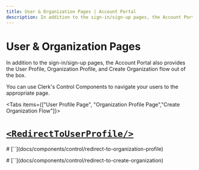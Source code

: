 ```yaml
---
title: User & Organization Pages | Account Portal
description: In addition to the sign-in/sign-up pages, the Account Portal also provides the User Profile, Organization Profile and Create Organization flow out of the box. 
---
```


# User & Organization Pages

In addition to the sign-in/sign-up pages, the Account Portal also provides the User Profile, Organization Profile, and Create Organization flow out of the box. 

You can use Clerk's Control Components to navigate your users to the appropriate page.

<Tabs items={["User Profile Page", "Organization Profile Page","Create Organization Flow"]}>
<Tab>
# [`<RedirectToUserProfile/>`](/docs/components/control/redirect-to-userprofile)

<Images 
  width={3248}
  height={1716}
  src="/docs/images/account-portal/account_portal_user_profile.png"
  alt="User Profile in Account Portal"
/>
</Tab>

<Tab>
# [`<RedirectToOrganizationProfile/>`](docs/components/control/redirect-to-organization-profile)

<Images 
  width={3248}
  height={1716}
  src="/docs/images/account-portal/account_portal_org_profile.png"
  alt="Organization Profile in Account Portal"
/>
</Tab>

<Tab>
# [`<RedirectToCreateOrganization/>`](docs/components/control/redirect-to-create-organization)

<Images 
  width={3248}
  height={1716}
  src="/docs/images/account-portal/account_portal_create_org.png"
  alt="Create Organization flow in Account Portal"
/>
</Tab>
</Tabs>